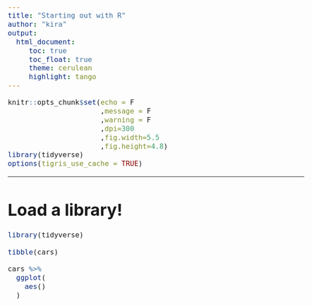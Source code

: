 ```yaml
---
title: "Starting out with R"
author: "kira"
output:  
  html_document:
     toc: true
     toc_float: true
     theme: cerulean
     highlight: tango
---
```


<style type="text/css">
  body{
  font-size: 14pt;
}
</style>


```r
knitr::opts_chunk$set(echo = F
                      ,message = F
                      ,warning = F
                      ,dpi=300
                      ,fig.width=5.5
                      ,fig.height=4.8)
library(tidyverse)
options(tigris_use_cache = TRUE)

```

<hr>

# Load a library!


```r

library(tidyverse)

tibble(cars)

cars %>% 
  ggplot(
    aes()
  )

```
